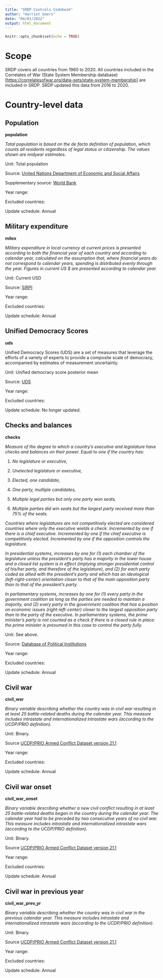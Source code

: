 ```yaml
---
title: "SRDP Controls Codebook"
author: "Harriet Goers"
date: "04/01/2022"
output: html_document
---
```


```r
knitr::opts_chunk$set(echo = TRUE)
```

# Scope

SRDP covers all countries from 1960 to 2020. All countries included in the Correlates of War (State System Membership database)[<https://correlatesofwar.org/data-sets/state-system-membership>] are included in SRDP. SRDP updated this data from 2016 to 2020.

# Country-level data

## Population

**population**

*Total population is based on the de facto definition of population, which counts all residents regardless of legal status or citizenship. The values shown are midyear estimates.*

Unit: Total population

Source: [United Nations Department of Economic and Social Affairs](<https://population.un.org/wpp/Download/Standard/Population/>)

Supplementary source: [World Bank](https://data.worldbank.org/indicator/SP.POP.TOTL)

Year range:

Excluded countries:

Update schedule: Annual

## Military expenditure

**milex**

*Military expenditure in local currency at current prices is presented according to both the financial year of each country and according to calendar year, calculated on the assumption that, where financial years do not correspond to calendar years, spending is distributed evenly through the year. Figures in current US \$ are presented according to calendar year.*

Unit: Current USD

Source: [SIRPI](https://www.sipri.org/databases/milex)

Year range:

Excluded countries:

Update schedule: Annual

## Unified Democracy Scores

**uds**

Unified Democracy Scores (UDS) are a set of measures that leverage the efforts of a variety of experts to provide a composite scale of democracy, accompanied by estimates of measurement uncertainty.

Unit: Unified democracy score posterior mean

Source: [UDS](http://www.unified-democracy-scores.net/)

Year range:

Excluded countries:

Update schedule: No longer updated.

## Checks and balances

**checks**

*Measure of the degree to which a country's executive and legislature have checks and balances on their power. Equal to one if the country has:*

1.  *No legislature or executive,*

2.  *Unelected legislature or executive,*

3.  *Elected, one candidate,*

4.  *One party, multiple candidates,*

5.  *Multiple legal parties but only one party won seats,*

6.  *Multiple parties did win seats but the largest party received more than 75% of the seats.*

*Countries where legislatures are not competitively elected are considered countries where only the executive wields a check. Incremented by one if there is a chief executive. Incremented by one if the chief executive is competitively elected. Incremented by one if the opposition controls the legislature.*

*In presidential systems, increases by one for (1) each chamber of the legislature unless the president's party has a majority in the lower house and a closed list system is in effect (implying stronger presidential control of his/her party, and therefore of the legislature), and (2) for each party coded as allied with the president's party and which has an ideological (left-right-center) orientation closer to that of the main opposition party than to that of the president's party.*

*In parliamentary systems, increases by one for (1) every party in the government coalition as long as the parties are needed to maintain a majority, and (2) every party in the government coalition that has a position on economic issues (right-left-center) closer to the largest opposition party than to the party of the executive. In parliamentary systems, the prime minister's party is not counted as a check if there is a closed rule in place: the prime minister is presumed in this case to control the party fully.*

Unit: See above.

Source: [Database of Political Institutions](<https://data.iadb.org/DataCatalog/Dataset#DataCatalogID=11319/29752>)

Year range:

Excluded countries:

Update schedule: Annual

## Civil war

**civil_war**

*Binary variable describing whether the country was in civil war resulting in at least 25 battle-related deaths during the calendar year. This measure includes intrastate and internationalized intrastate wars (according to the UCDP/PRIO definition).*

Unit: Binary.

Source [UCDP/PRIO Armed Conflict Dataset version 21.1](<https://ucdp.uu.se/downloads/index.html#armedconflict>)

Year range:

Excluded countries:

Update schedule: Annual

## Civil war onset

**civil_war_onset**

*Binary variable describing whether a new civil conflict resulting in at least 25 battle-related deaths began in the country during the calendar year. The calendar year had to be preceded by two consecutive years of no civil war. This measure includes intrastate and internationalized intrastate wars (according to the UCDP/PRIO definition).*

Unit: Binary.

Source [UCDP/PRIO Armed Conflict Dataset version 21.1](<https://ucdp.uu.se/downloads/index.html#armedconflict>)

Year range:

Excluded countries:

Update schedule: Annual

## Civil war in previous year

**civil_war_prev_yr**

*Binary variable describing whether the country was in civil war in the previous calendar year. This measure includes intrastate and internationalized intrastate wars (according to the UCDP/PRIO definition).*

Unit: Binary.

Source [UCDP/PRIO Armed Conflict Dataset version 21.1](<https://ucdp.uu.se/downloads/index.html#armedconflict>)

Year range:

Excluded countries:

Update schedule: Annual
